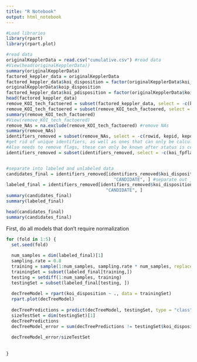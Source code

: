 ```yaml
---
title: "R Notebook"
output: html_notebook
---
```

```r
#Load libraries
library(rpart)
library(rpart.plot)
```



```r
#read data
originalKepplerData = read.csv("cumulative.csv") #read data
#View(head(originalKepplerData))
summary(originalKepplerData)
factored_keppler_data = originalKepplerData
factored_keppler_data$koi_disposition = factor(originalKepplerData$koi_disposition) #factor character data
originalKepplerData$koip_disposition
factored_keppler_data$koi_pdisposition = factor(originalKepplerData$koi_pdisposition)
head(factored_keppler_data)
remove_KOI_tech_factoered = subset(factored_keppler_data, select = -c(koi_teq_err1)) #remove all-NA columns
remove_KOI_tech_factoered = subset(remove_KOI_tech_factoered, select = -c(koi_teq_err2))
summary(remove_KOI_tech_factoered)
#View(remove_KOI_tech_factoered)
remove_NAs = na.exclude(remove_KOI_tech_factoered) #remove NAs
summary(remove_NAs)
identifiers_removed = subset(remove_NAs, select = -c(rowid, kepid, kepoi_name, kepler_name, koi_pdisposition, koi_score))
#get rid of unique identifiers, as well as ones that can only be calculated once you know the outcome, like Koi_Pdisposition and koi_score
#Also needs to remove flags, these can only be known after status is confirmed`
identifiers_removed = subset(identifiers_removed, select = -c(koi_fpflag_ss, koi_fpflag_ec, koi_fpflag_co, koi_fpflag_nt))


#separate into labeled and unlabeled data
candidates_final = identifiers_removed[identifiers_removed$koi_disposition ==
                                         "CANDIDATE", ] #separate out just the candidates
labeled_final = identifiers_removed[identifiers_removed$koi_disposition !=
                                      "CANDIDATE", ]
summary(candidates_final)
summary(labeled_final)

head(candidates_final)
summary(candidates_final)
```
First, do all models that don't require normalization
```r
for (fold in 1:5) {
  set.seed(fold)
  
  num_samples = dim(labeled_final)[1]
  sampling.rate = 0.8
  training = sample(1:num_samples, sampling.rate * num_samples, replace = FALSE)
  trainingSet = subset(labeled_final[training,])
  testing = setdiff(1:num_samples, training)
  testingSet = subset(labeled_final[testing, ])
  
  decTreeModel = rpart(koi_disposition ~ ., data = trainingSet)
  rpart.plot(decTreeModel)
  
  decTreePredictions = predict(decTreeModel, testingSet, type = "class")
  sizeTestSet = dim(testingSet)[1]
  decTreePredictions
  decTreeModel_error = sum(decTreePredictions != testingSet$koi_disposition)
  
  decTreeModel_error/sizeTestSet
  
  
}
```

